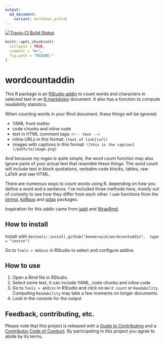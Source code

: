 ```yaml
---
output:
  md_document:
    variant: markdown_github
---
```


[![Travis-CI Build Status](https://travis-ci.org/benmarwick/wordcountaddin.svg?branch=master)](https://travis-ci.org/benmarwick/wordcountaddin)

<!-- README.md is generated from README.Rmd. Please edit that file -->

```r
knitr::opts_chunk$set(
  collapse = TRUE,
  comment = "#>",
  fig.path = "README-"
)
```

# wordcountaddin

This R package is an [RStudio addin](https://rstudio.github.io/rstudioaddins/) to count words and characters in selected text in an [R markdown](http://rmarkdown.rstudio.com/) document. It also has a function to compute readability statistics. 

When counting words in your Rmd document, these things will be ignored:

- YAML front matter    
- code chunks and inline code
- text in HTML comment tags: `<!-- text -->` 
- inline URLs in this format: `[text of link](url)`
- images with captions in this format: `![this is the caption](/path/to/image.png)`

And because my regex is quite simple, the word count function may also ignore parts of your actual text that resemble these things. The word count will include text in block quotations, verbatim code blocks, tables, raw LaTeX and raw HTML. 

There are numerous ways to count words using R, depending on how you define a word and a sentence. I've included three methods here, mostly out of curiosity to see how they differ from each other. I use functions from the  [stringi](https://cran.r-project.org/web/packages/stringi/index.html), [koRpus](https://cran.r-project.org/web/packages/koRpus/index.html) and [qdap](https://cran.r-project.org/web/packages/qdap/index.html) packages.

Inspiration for this addin came from [jadd](https://github.com/jennybc/jadd) and [WrapRmd](https://github.com/tjmahr/WrapRmd). 

## How to install

Install with `devtools::install_github("benmarwick/wordcountaddin",  type = "source")`

Go to `Tools > Addins` in RStudio to select and configure addins. 

## How to use

1. Open a Rmd file in RStudio.  
2. Select some text, it can include YAML, code chunks and inline code   
3. Go to `Tools > Addins` in RStudio and click on `Word count` or `Readability`. Computing `Readability` may take a few moments on longer documents.
4. Look in the console for the output   

## Feedback, contributing, etc.

Please note that this project is released with a [Guide to Contributing](CONTRIBUTING.md) and a [Contributor Code of Conduct](CONDUCT.md). By participating in this project you agree to abide by its terms.
